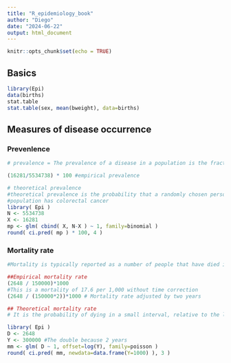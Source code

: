 ```yaml
---
title: "R_epidemiology_book"
author: "Diego"
date: "2024-06-22"
output: html_document
---
```


```r
knitr::opts_chunk$set(echo = TRUE)
```

## Basics

```r
library(Epi)
data(births)
stat.table
stat.table(sex, mean(bweight), data=births)
```
## Measures of disease occurrence

### Prevenlence

```r
# prevalence = The prevalence of a disease in a population is the fraction of the population that has the disease at a given date

(16281/5534738) * 100 #empirical prevalence

# theoretical prevalence
#theoretical prevalence is the probability that a randomly chosen person from the
#population has colorectal cancer
library( Epi )
N <- 5534738
X <- 16281
mp <- glm( cbind( X, N-X ) ~ 1, family=binomial )
round( ci.pred( mp ) * 100, 4 )

```
### Mortality rate

```r
#Mortality is typically reported as a number of people that have died in a population #of a certain size

##Empirical mortality rate
(2648 / 150000)*1000
#This is a mortality of 17.6 per 1,000 without time correction
(2648 / (150000*2))*1000 # Mortality rate adjusted by two years

## Theoretical mortality rate
# It is the probability of dying in a small interval, relative to the length of the interval

library( Epi )
D <- 2648
Y <- 300000 #The double because 2 years
mm <- glm( D ~ 1, offset=log(Y), family=poisson )
round( ci.pred( mm, newdata=data.frame(Y=1000) ), 3 )

```




